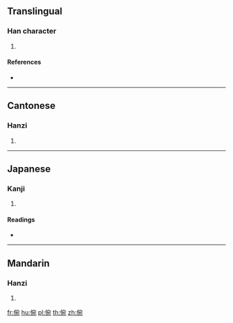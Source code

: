 ==Translingual==

===Han character===
{{Han char|rn=9|rad=人|as=08|sn=10|four=23212|canj=OJNU|ids=⿰亻宛}}

# {{defn|Han|sort=人08}}

====References====
* {{Han ref|kx=0107.120|dkj=00754|dj=0227.220|hdz=10184.070|uh=5007|ud=20487|bh=D0CA|bd=53450}}

----

==Cantonese==

===Hanzi===
{{yue-hanzi|jyut=[[jyun2]]|y=yun2}}

# {{defn|lang=yue|sort=人08}}

----

==Japanese==

===Kanji===
{{ja-kanji|grade=|rs=人08}}

# {{defn|lang=ja|sort=人08}}

====Readings====
* {{ja-readings|on=[[えん]] (en), [[おん]] (on)|kun=[[たのしむ]] (tanoshimu), [[よろこぶ]] (yorokobu), [[すすめる]] (susumeru)}}

----

==Mandarin==

===Hanzi===
{{cmn-hanzi|pin=[[wǎn]] ([[wan3]])|wg=wan<sup>3</sup>}}

# {{defn|lang=cmn|sort=人08}}

[[fr:倇]]
[[hu:倇]]
[[pl:倇]]
[[th:倇]]
[[zh:倇]]